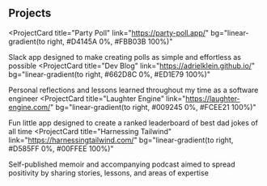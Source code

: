 ## Projects

<ProjectCard
  title="Party Poll"
  link="https://party-poll.app/"
  bg="linear-gradient(to right, #D4145A 0%, #FBB03B 100%)"
>
  Slack app designed to make creating polls as simple and effortless as possible
</ProjectCard>
<ProjectCard
  title="Dev Blog"
  link="https://adrielklein.github.io/"
  bg="linear-gradient(to right, #662D8C 0%, #ED1E79 100%)"
>
 Personal reflections and lessons learned throughout my time as a software engineer
</ProjectCard>
<ProjectCard
  title="Laughter Engine"
  link="https://laughter-engine.com/"
  bg="linear-gradient(to right, #009245 0%, #FCEE21 100%)"
>
  Fun little app designed to create a ranked leaderboard of best dad jokes of all time
</ProjectCard>
<ProjectCard
  title="Harnessing Tailwind"
  link="https://harnessingtailwind.com/"
  bg="linear-gradient(to right, #D585FF 0%, #00FFEE 100%)"
>
  Self-published memoir and accompanying podcast aimed to spread positivity by sharing stories, lessons, and areas of expertise
</ProjectCard>
